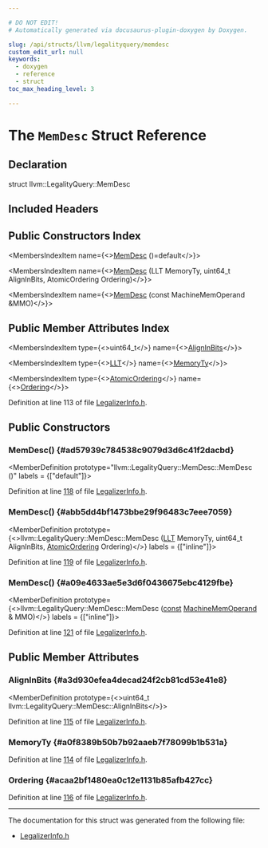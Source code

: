 ```yaml
---

# DO NOT EDIT!
# Automatically generated via docusaurus-plugin-doxygen by Doxygen.

slug: /api/structs/llvm/legalityquery/memdesc
custom_edit_url: null
keywords:
  - doxygen
  - reference
  - struct
toc_max_heading_level: 3

---
```





# The `MemDesc` Struct Reference

<DoxygenPage pluginConfig={pluginConfig}>



## Declaration

<CodeBlock>struct llvm::LegalityQuery::MemDesc</CodeBlock>

## Included Headers

<IncludesList>
<IncludesListItem
  filePath="llvm/CodeGen/GlobalISel/LegalizerInfo.h"
  permalink="/docs/api/files/include/include/llvm/include/llvm/codegen/include/llvm/codegen/globalisel/legalizerinfo-h"
  isLocal="true" />
</IncludesList>

## Public Constructors Index

<MembersIndex>

<MembersIndexItem
  name={<><a href="#ad57939c784538c9079d3d6c41f2dacbd">MemDesc</a> ()=default</>}>
</MembersIndexItem>

<MembersIndexItem
  name={<><a href="#abb5dd4bf1473bbe29f96483c7eee7059">MemDesc</a> (LLT MemoryTy, uint64&#95;t AlignInBits, AtomicOrdering Ordering)</>}>
</MembersIndexItem>

<MembersIndexItem
  name={<><a href="#a09e4633ae5e3d6f0436675ebc4129fbe">MemDesc</a> (const MachineMemOperand &amp;MMO)</>}>
</MembersIndexItem>

</MembersIndex>

## Public Member Attributes Index

<MembersIndex>

<MembersIndexItem
  type={<>uint64&#95;t</>}
  name={<><a href="#a3d930efea4decad24f2cb81cd53e41e8">AlignInBits</a></>}>
</MembersIndexItem>

<MembersIndexItem
  type={<><a href="/docs/api/classes/llvm/llt">LLT</a></>}
  name={<><a href="#a0f8389b50b7b92aaeb7f78099b1b531a">MemoryTy</a></>}>
</MembersIndexItem>

<MembersIndexItem
  type={<><a href="/docs/api/namespaces/llvm/#a9bccbe67aaab722783ca4e7c504aaaa7">AtomicOrdering</a></>}
  name={<><a href="#acaa2bf1480ea0c12e1131b85afb427cc">Ordering</a></>}>
</MembersIndexItem>

</MembersIndex>


Definition at line 113 of file <a href="/docs/api/files/include/include/llvm/include/llvm/codegen/include/llvm/codegen/globalisel/legalizerinfo-h">LegalizerInfo.h</a>.

<SectionDefinition>

## Public Constructors

### MemDesc() {#ad57939c784538c9079d3d6c41f2dacbd}

<MemberDefinition
  prototype="llvm::LegalityQuery::MemDesc::MemDesc ()"
  labels = {["default"]}>

Definition at line <a href="/docs/api/files/include/include/llvm/include/llvm/codegen/include/llvm/codegen/globalisel/legalizerinfo-h/#l00118">118</a> of file <a href="/docs/api/files/include/include/llvm/include/llvm/codegen/include/llvm/codegen/globalisel/legalizerinfo-h">LegalizerInfo.h</a>.
</MemberDefinition>

### MemDesc() {#abb5dd4bf1473bbe29f96483c7eee7059}

<MemberDefinition
  prototype={<>llvm::LegalityQuery::MemDesc::MemDesc (<a href="/docs/api/classes/llvm/llt">LLT</a> MemoryTy, uint64&#95;t AlignInBits, <a href="/docs/api/namespaces/llvm/#a9bccbe67aaab722783ca4e7c504aaaa7">AtomicOrdering</a> Ordering)</>}
  labels = {["inline"]}>

Definition at line <a href="/docs/api/files/include/include/llvm/include/llvm/codegen/include/llvm/codegen/globalisel/legalizerinfo-h/#l00119">119</a> of file <a href="/docs/api/files/include/include/llvm/include/llvm/codegen/include/llvm/codegen/globalisel/legalizerinfo-h">LegalizerInfo.h</a>.
</MemberDefinition>

### MemDesc() {#a09e4633ae5e3d6f0436675ebc4129fbe}

<MemberDefinition
  prototype={<>llvm::LegalityQuery::MemDesc::MemDesc (<a href="/docs/api/files/lib/lib/target/lib/target/aarch64/aarch64promoteconstant-cpp/#a90f8350fecae261c25be85d38b451bff">const</a> <a href="/docs/api/classes/llvm/machinememoperand">MachineMemOperand</a> &amp; MMO)</>}
  labels = {["inline"]}>

Definition at line <a href="/docs/api/files/include/include/llvm/include/llvm/codegen/include/llvm/codegen/globalisel/legalizerinfo-h/#l00121">121</a> of file <a href="/docs/api/files/include/include/llvm/include/llvm/codegen/include/llvm/codegen/globalisel/legalizerinfo-h">LegalizerInfo.h</a>.
</MemberDefinition>

</SectionDefinition>

<SectionDefinition>

## Public Member Attributes

### AlignInBits {#a3d930efea4decad24f2cb81cd53e41e8}

<MemberDefinition
  prototype={<>uint64&#95;t llvm::LegalityQuery::MemDesc::AlignInBits</>}>

Definition at line <a href="/docs/api/files/include/include/llvm/include/llvm/codegen/include/llvm/codegen/globalisel/legalizerinfo-h/#l00115">115</a> of file <a href="/docs/api/files/include/include/llvm/include/llvm/codegen/include/llvm/codegen/globalisel/legalizerinfo-h">LegalizerInfo.h</a>.
</MemberDefinition>

### MemoryTy {#a0f8389b50b7b92aaeb7f78099b1b531a}

<MemberDefinition
  prototype="LLT llvm::LegalityQuery::MemDesc::MemoryTy">

Definition at line <a href="/docs/api/files/include/include/llvm/include/llvm/codegen/include/llvm/codegen/globalisel/legalizerinfo-h/#l00114">114</a> of file <a href="/docs/api/files/include/include/llvm/include/llvm/codegen/include/llvm/codegen/globalisel/legalizerinfo-h">LegalizerInfo.h</a>.
</MemberDefinition>

### Ordering {#acaa2bf1480ea0c12e1131b85afb427cc}

<MemberDefinition
  prototype="AtomicOrdering llvm::LegalityQuery::MemDesc::Ordering">

Definition at line <a href="/docs/api/files/include/include/llvm/include/llvm/codegen/include/llvm/codegen/globalisel/legalizerinfo-h/#l00116">116</a> of file <a href="/docs/api/files/include/include/llvm/include/llvm/codegen/include/llvm/codegen/globalisel/legalizerinfo-h">LegalizerInfo.h</a>.
</MemberDefinition>

</SectionDefinition>

<hr/>

The documentation for this struct was generated from the following file:

<ul>
<li><a href="/docs/api/files/include/include/llvm/include/llvm/codegen/include/llvm/codegen/globalisel/legalizerinfo-h">LegalizerInfo.h</a></li>
</ul>

</DoxygenPage>
